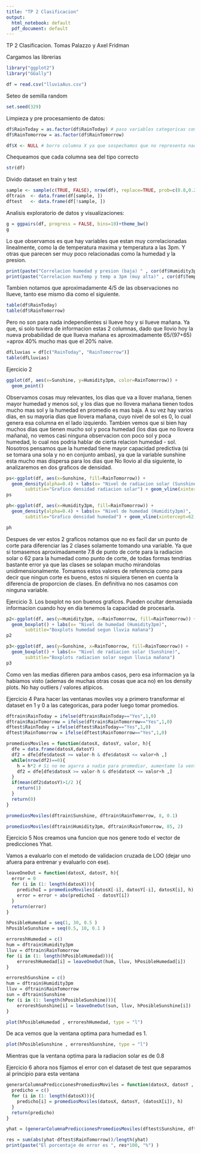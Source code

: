 ```yaml
---
title: "TP 2 Clasificacion"
output:
  html_notebook: default
  pdf_document: default
---
```

TP 2 Clasificacion.
Tomas Palazzo y Axel Fridman

Cargamos las librerias
```r
library("ggplot2")                  
library("GGally")
```

```r
df = read.csv("lluviaAus.csv")
```
Seteo de semilla random
```r
set.seed(329)
```

Limpieza y pre procesamiento de datos:
```r
df$RainToday = as.factor(df$RainToday) # paso variables categoricas como factor
df$RainTomorrow = as.factor(df$RainTomorrow)

df$X <- NULL # borro columna X ya que sospechamos que no representa nada sino que es algun tipo de "id" que quedo grabado en el dataframe y no tiene influencia en la observacion. 
```

Chequeamos que cada columna sea del tipo correcto
```r
str(df) 
```
Divido dataset en train y test
```r
sample <- sample(c(TRUE, FALSE), nrow(df), replace=TRUE, prob=c(0.8,0.2))
dftrain  <- data.frame(df[sample, ])
dftest   <- data.frame(df[!sample, ])
```

Analisis exploratorio de datos y visualizaciones:
```r
g = ggpairs(df, progress = FALSE, bins=10)+theme_bw()
g
```

Lo que observamos es que hay variables que estan muy correlacionadas linealmente, como la de temperatura maxima y temperatura a las 3pm. Y otras que parecen ser muy poco relacionadas como la humedad y la presion. 
```r
print(paste("Correlacion humedad y presion (baja) " , cor(df$Humidity3pm, df$Pressure3pm) ))
print(paste("Correlacion maxTemp y temp a 3pm (muy alta)" , cor(df$Temp3pm, df$MaxTemp) ))

```

Tambien notamos que aproximadamente 4/5 de las observaciones no llueve, tanto ese mismo dia como el siguiente.
```r

table(df$RainToday)
table(df$RainTomorrow)
```

Pero no son para nada independientes si llueve hoy y si llueve mañana. Ya que, si solo tuviera de informacion estas 2 columnas, dado que llovio hoy la nueva probabilidad de que llueva mañana es aproximadamente 65/(97+65) =aprox 40% mucho mas que el 20% naive. 
```r
dfLluvias = df[c("RainToday", "RainTomorrow")]
table(dfLluvias)
```

Ejercicio 2
```r
ggplot(df, aes(x=Sunshine, y=Humidity3pm, color=RainTomorrow)) +
  geom_point() 
```
Observamos cosas muy relevantes, los dias que va a llover mañana, tienen mayor humedad y menos sol, y los dias que no llovera mañana tienen todos mucho mas sol y la humedad en promedio es mas baja. A su vez hay varios dias, en su mayoria dias que llovera mañana, cuyo nivel de sol es 0, lo cual genera esa columna en el lado izquierdo. 
Tambien vemos que si bien hay muchos dias que tienen mucho sol y poca humedad (los dias que no llovera mañana), no vemos casi ninguna observacion con poco sol y poca humedad, lo cual nos podria hablar de cierta relacion humedad - sol. 
Nosotros pensamos que la humedad tiene mayor capacidad predictiva (si se tomara una sola y no en conjunto ambas), ya que la variable sunshine esta mucho mas dispersa para los dias que No llovio al dia siguiente, lo analizaremos en dos graficos de densidad.

```r
ps<-ggplot(df, aes(x=Sunshine, fill=RainTomorrow)) +
  geom_density(alpha=0.4) + labs(x= "Nivel de radiacion solar (Sunshine)",
       subtitle="Grafico densidad radiacion solar") + geom_vline(xintercept=7.8, size=0.5, color="red")
ps
```
```r
ph<-ggplot(df, aes(x=Humidity3pm, fill=RainTomorrow)) +
  geom_density(alpha=0.4) + labs(x= "Nivel de humedad (Humidity3pm)",
       subtitle="Grafico densidad humedad") + geom_vline(xintercept=62, size=0.5, color="red")

ph
```
Despues de ver estos 2 graficos notamos que no es facil dar un punto de corte para diferenciar las 2 clases solamente tomando una variable. Ya que si tomasemos aproximadamente 7.8 de punto de corte para la radiacion solar o 62 para la humedad como punto de corte, de todas formas tendrias bastante error ya que las clases se solapan mucho mirandolas unidimensionalmente. Tomamos estos valores de referencia como para decir que ningun corte es bueno, estos ni siquiera tienen en cuenta la diferencia de proporcion de clases. En definitiva no nos casamos con ninguna variable. 

Ejercicio 3.
Los boxplot no son buenos graficos. Pueden ocultar demasiada informacion cuando hoy en dia tenemos la capacidad de procesarla. 

```r
p2<-ggplot(df, aes(y=Humidity3pm, x=RainTomorrow, fill=RainTomorrow)) +
  geom_boxplot() + labs(x= "Nivel de humedad (Humidity3pm)",
       subtitle="Boxplots humedad segun lluvia mañana")
p2
```
```r
p3<-ggplot(df, aes(y=Sunshine, x=RainTomorrow, fill=RainTomorrow)) +
  geom_boxplot() + labs(x= "Nivel de radiacion solar (Sunshine)",
       subtitle="Boxplots radiacion solar segun lluvia mañana")
p3
```
Como ven las medias difieren para ambos casos, pero esa informacion ya la habiamos visto (ademas de muchas otras cosas que aca no) en los density plots. No hay outliers / valores atipicos. 

Ejercicio 4
Para hacer las ventanas moviles voy a primero transformar el dataset en 1 y 0 a las categoricas, para poder luego tomar promedios.
```r
dftrain$RainToday = ifelse(dftrain$RainToday=="Yes",1,0)
dftrain$RainTomorrow = ifelse(dftrain$RainTomorrow=="Yes",1,0)
dftest$RainToday = ifelse(dftest$RainToday=="Yes",1,0)
dftest$RainTomorrow = ifelse(dftest$RainTomorrow=="Yes",1,0)
```

```r
promediosMoviles = function(datosX, datosY, valor, h){
  dfe = data.frame(datosX,datosY)
  df2 = dfe[dfe$datosX >= valor-h & dfe$datosX <= valor+h ,]
  while(nrow(df2)==0){
    h = h*2 # Si no me agarra a nadie para promediar, aumentame la ventanita. No suele pasar, solo outliers o extremos
    df2 = dfe[dfe$datosX >= valor-h & dfe$datosX <= valor+h ,]
  }
  if(mean(df2$datosY)>1/2 ){
    return(1)
  }
  return(0)
}
```
```r
promediosMoviles(dftrain$Sunshine, dftrain$RainTomorrow, 8, 0.1)
```
```r
promediosMoviles(dftrain$Humidity3pm, dftrain$RainTomorrow, 85, 2)
```

Ejercicio 5 
Nos creamos una funcion que nos genere todo el vector de predicciones Yhat.

Vamos a evaluarlo con el metodo de validacion cruzada de LOO (dejar uno afuera para entrenar y evaluarlo con ese).

```r
leaveOneOut = function(datosX, datosY, h){
  error = 0
  for (i in (1: length(datosX))){
    predichoI = promediosMoviles(datosX[-i], datosY[-i], datosX[i], h)
    error = error + abs(predichoI - datosY[i])
  }
  return(error)
}
```

```r
hPosibleHumedad = seq(1, 30, 0.5 )
hPosibleSunshine = seq(0.5, 10, 0.1 )
```


```r
erroreshHumedad = c()
hum = dftrain$Humidity3pm
lluv = dftrain$RainTomorrow
for (i in (1: length(hPosibleHumedad))){
    erroreshHumedad[i] = leaveOneOut(hum, lluv, hPosibleHumedad[i])
}
```

```r
erroreshSunshine = c()
hum = dftrain$Humidity3pm
lluv = dftrain$RainTomorrow
sun = dftrain$Sunshine
for (i in (1: length(hPosibleSunshine))){
    erroreshSunshine[i] = leaveOneOut(sun, lluv, hPosibleSunshine[i])
}
```
```r
plot(hPosibleHumedad , erroreshHumedad, type = "l")
```

De aca vemos que la ventana optima para humedad es 1.

```r
plot(hPosibleSunshine , erroreshSunshine, type = "l")
```
Mientras que la ventana optima para la radiacion solar es de 0.8

Ejercicio 6
ahora nos fijamos el error con el dataset de test que separamos al principio para esta ventana
```r
generarColumnaPrediccionesPromediosMoviles = function(datosX, datosY , h){
  predicho = c()
  for (i in (1: length(datosX))){
    predicho[i] = promediosMoviles(datosX, datosY, (datosX[i]), h)
  }
  return(predicho)
}
```
```r
yhat = (generarColumnaPrediccionesPromediosMoviles(dftest$Sunshine, dftest$RainTomorrow, 0.8))
```
```r
res = sum(abs(yhat-dftest$RainTomorrow))/length(yhat)
print(paste("El porcentaje de error es ", res*100, "%") )
```

